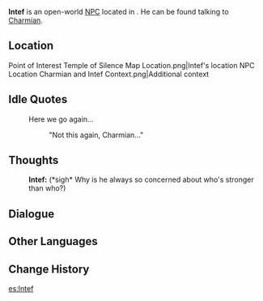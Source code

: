 {{Meta
<!-- Remove this template after adding the missing info -->
|missing_NPC_profile  = yes
}}
{{Character Infobox
|type             = Open-World NPC
|image            = NPC Intef.png
|realname         = <!-- Optional, if different from in-game name -->
|deceased         = <!-- Past (for deceased prior to events of the game) or free response -->
|region           = Sumeru
|location         = Sumeru
|affiliation      = Temple of Silence
|title            = Temple of Silence Member

|ancestry         = <!-- Clan/family -->
|father           = 
|mother           = 
|spouse           = 
|sibling          = 
|child            = 
|relative         = 

|voiceEN          = 
|voiceCN          = 
|voiceJP          = 
|voiceKR          = 
|dialoguereward   = 
}}
'''Intef''' is an open-world [[NPC]] located in {{Location|Temple of Silence (Instance)}}. He can be found talking to [[Charmian]].
<!-- Following a certain dialogue branch for the first time gives the player AMOUNT_AS_WORD [[Item]]. -->

==Location==
<gallery>
Point of Interest Temple of Silence Map Location.png|Intef's location
NPC Location Charmian and Intef Context.png|Additional context
</gallery>
<!--
==Profile==
Detailed story/lore information goes here.
''(To be added.)''

===Appearance===
Keep appearance section short and concise. Limit to 2 paragraphs with 3-4 sentences each.
''(To be added.)''

==Quests and Events==
{{Quests and Events}}
-->
==Idle Quotes==
{{Dialogue Start}}
: {{DIcon|Idle}} Here we go again...
:: {{A|VO Intef 01.ogg}} "Not this again, Charmian..."
{{Dialogue End}}

==Thoughts==
{{All Schemes to Know Explanation|name=Intef}}
{{Dialogue Start}}
:{{A|VO Intef All Schemes to Know 01.ogg}} '''Intef:''' (*sigh* Why is he always so concerned about who's stronger than who?)
{{Dialogue End}}

==Dialogue==
{{Transclude|Charmian|Dialogue}}

==Other Languages==
{{Other Languages|default_hidden=1
|en      = Intef
|zhs     = 因提夫
|zhs_rm  = Yīntífū
|zht     = 因提夫
|zht_rm  = Yīntífū
|ja      = アンテフ
|ko      = 인테프
|es      = Intef
|fr      = Intef
|ru      = Интеф
|th      = Intef
|vi      = Intef
|de      = Intef
|id      = Intef
|pt      = Intef
|tr      = Intef
|it      = Intef
}}

==Change History==
{{Change History|4.6}}
<!--
==References==
{{Reflist}}
-->

[[es:Intef]]